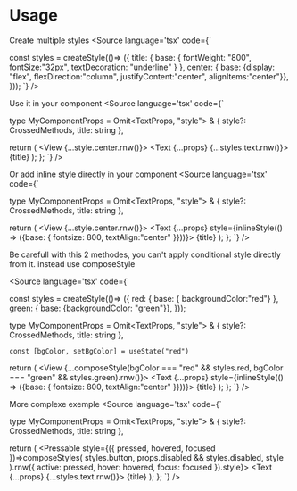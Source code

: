 
# Usage

Create multiple styles
<Source language='tsx' code={`

const styles = createStyle(()=> ({
  title: { base: { fontWeight: "800", fontSize:"32px", textDecoration: "underline"  } },
  center: { base: {display: "flex", flexDirection:"column", justifyContent:"center", alignItems:"center"}},
}));
`} />

Use it in your component
<Source language='tsx' code={`

type MyComponentProps = Omit<TextProps, "style"> & { style?: CrossedMethods<any>, title: string },

  return (
    <View {...style.center.rnw()}>
      <Text {...props} {...styles.text.rnw()}>
        {title}
      </Text>
    </View>
  );
};
`} />

Or add inline style directly in your component
<Source language='tsx' code={`

type MyComponentProps = Omit<TextProps, "style"> & { style?: CrossedMethods<any>, title: string },

  return (
    <View {...style.center.rnw()}>
      <Text {...props} style={inlineStyle(() => ({base: { fontsize: 800, textAlign:"center" }}))}>
        {title}
      </Text>
    </View>
  );
};
`} />

Be carefull with this 2 methodes, you can't apply conditional style directly from it. instead use composeStyle

<Source language='tsx' code={`

const styles = createStyle(()=> ({
  red: { base: { backgroundColor:"red"} },
  green: { base: {backgroundColor: "green"}},
}));

type MyComponentProps = Omit<TextProps, "style"> & { style?: CrossedMethods<any>, title: string },

    const [bgColor, setBgColor] = useState("red")
  return (
    <View {...composeStyle(bgColor === "red" && styles.red, bgColor === "green" && styles.green).rnw()}>
      <Text {...props} style={inlineStyle(() => ({base: { fontsize: 800, textAlign:"center" }}))}>
        {title}
      </Text>
    </View>
  );
};
`} />

More complexe exemple
<Source language='tsx' code={`

type MyComponentProps = Omit<TextProps, "style"> & { style?: CrossedMethods<any>, title: string },

  return (
    <Pressable style={({ pressed, hovered, focused })=>composeStyles(
        styles.button,
        props.disabled && styles.disabled,
        style
      ).rnw({ active: pressed, hover: hovered, focus: focused }).style}>
      <Text {...props} {...styles.text.rnw()}>
        {title}
      </Text>
    </Pressable>
  );
};
`} />